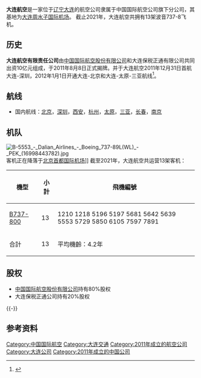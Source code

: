 {{Airline infobox |
airline=大连航空<br>Dalian Airlines |
logo=DalianAirlinesLogo.PNG|
logo_size=200px|
fleet_size=13|
destinations=|
parent=[[中国国际航空股份有限公司|中国国际航空股份有限公司]]<br>大连保税正通有限公司|
IATA=CA|
ICAO=CCD|
callsign= Xiangjian/响箭|
company_name=大连航空有限责任公司|
founded=2011年8月8日|
headquarters= [[中國|中國]][[大连市|大连市]]|
key_people=张华（董事长）|
hubs= [[大连周水子国际机场|大连周水子国际机场]]|
focus_cities=|
frequent_flyer=[[中国国际航空|鳳凰知音]]|
lounge=|
alliance=|
website=|
}}

'''大连航空'''是一家位于[[辽宁|辽宁]][[大连|大连]]的航空公司隶属于中国国际航空公司旗下分公司，其基地为[[大连周水子国际机场|大连周水子国际机场]]。
截止2021年，大连航空共拥有13架波音737-8飞机。

==历史==
'''大连航空有限责任公司'''由[[中国国际航空股份有限公司|中国国际航空股份有限公司]]和大连保税正通有限公司共同出资10亿元组成，于2011年8月8日正式揭牌。并于大连航空2011年12月31日首航大连-深圳，2012年1月1日开通大连-北京和大连-太原-三亚航线<ref>{{cite web |url=http://roll.sohu.com/20111219/n329529607.shtml |title=大连航空第2架飞机到场 12月31日首航(组图) |accessdate=2011-12-21 |publisher=搜狐网 |language=zh-hans |archive-date=2019-06-09 |archive-url=https://web.archive.org/web/20190609192746/http://roll.sohu.com/20111219/n329529607.shtml |dead-url=no }}</ref>。

==航线==
* 国内航线：[[北京首都国际机场|北京]]，[[深圳宝安国际机场|深圳]]，[[西安咸阳国际机场|西安]]，[[杭州萧山国际机场|杭州]]，[[太原机场|太原]]，[[三亚凤凰国际机场|三亚]]，[[长春机场|长春]]，[[南京禄口国际机场|南京]]

==机队==
[[File:B-5553_-_Dalian_Airlines_-_Boeing_737-89L(WL)_-_PEK_(16998443782).jpg|thumb]]客机正在降落于[[北京首都国际机场|北京首都国际机场]]]]
截至2021年，大连航空共运营13架客机：
{| class="wikitable"
!機型
!小計
!飛機編號
|-
|[[波音737NG|B737-800]]
|13
|1210 1218 5196 5197 5681 5642 5639 5553 5729 5850 6105 7597 7891
|-
|合計
|13
|平均機齡：4.2年
|}

==股权==
*[[中国国际航空股份有限公司|中国国际航空股份有限公司]]持有80%股权
*大连保税正通公司持有20%股权

{{-}}

==参考资料==
{{reflist}}


{{中國航空公司}}

[[Category:中国国际航空|Category:中国国际航空]]
[[Category:大连交通|Category:大连交通]]
[[Category:2011年成立的航空公司|Category:2011年成立的航空公司]]
[[Category:大连公司|Category:大连公司]]
[[Category:2011年成立的中国公司|Category:2011年成立的中国公司]]